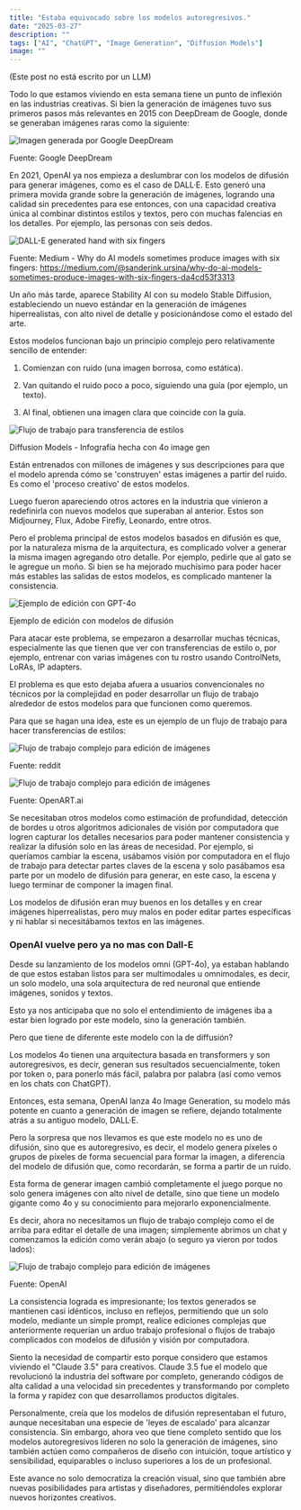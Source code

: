 ```yaml
---
title: "Estaba equivocado sobre los modelos autoregresivos."
date: "2025-03-27"
description: ""
tags: ["AI", "ChatGPT", "Image Generation", "Diffusion Models"]
image: ""
---
```


(Este post no está escrito por un LLM)

Todo lo que estamos viviendo en esta semana tiene un punto de inflexión en las industrias creativas. Si bien la generación de imágenes tuvo sus primeros pasos más relevantes en 2015 con DeepDream de Google, donde se generaban imágenes raras como la siguiente:

![Imagen generada por Google DeepDream](https://www.tensorflow.org/tutorials/generative/images/dogception.png)

Fuente: Google DeepDream

En 2021, OpenAI ya nos empieza a deslumbrar con los modelos de difusión para generar imágenes, como es el caso de DALL·E. Esto generó una primera movida grande sobre la generación de imágenes, logrando una calidad sin precedentes para ese entonces, con una capacidad creativa única al combinar distintos estilos y textos, pero con muchas falencias en los detalles. Por ejemplo, las personas con seis dedos.

![DALL-E generated hand with six fingers](https://miro.medium.com/v2/resize:fit:1400/format:webp/1*D8AItivJufMJ_dj5LVTiNQ.png)

Fuente: Medium - Why do AI models sometimes produce images with six fingers: https://medium.com/@sanderink.ursina/why-do-ai-models-sometimes-produce-images-with-six-fingers-da4cd53f3313


Un año más tarde, aparece Stability AI con su modelo Stable Diffusion, estableciendo un nuevo estándar en la generación de imágenes hiperrealistas, con alto nivel de detalle y posicionándose como el estado del arte.

Estos modelos funcionan bajo un principio complejo pero relativamente sencillo de entender:​

1. Comienzan con ruido (una imagen borrosa, como estática).​

2. Van quitando el ruido poco a poco, siguiendo una guía (por ejemplo, un texto).​

3. Al final, obtienen una imagen clara que coincide con la guía.

![Flujo de trabajo para transferencia de estilos](https://demzamss7t8rinle.public.blob.vercel-storage.com/1743122557710-06ed784a-6e3c-4726-8fbb-2439fdabdc63-usMvGU6iEO3UMn0om40ItwrlSIlry7.png)

Diffusion Models - Infografía hecha con 4o image gen


Están entrenados con millones de imágenes y sus descripciones para que el modelo aprenda cómo se 'construyen' estas imágenes a partir del ruido.​ Es como el 'proceso creativo' de estos modelos.

Luego fueron apareciendo otros actores en la industria que vinieron a redefinirla con nuevos modelos que superaban al anterior. Estos son Midjourney, Flux, Adobe Firefly, Leonardo, entre otros.​

Pero el problema principal de estos modelos basados en difusión es que, por la naturaleza misma de la arquitectura, es complicado volver a generar la misma imagen agregando otro detalle. Por ejemplo, pedirle que al gato se le agregue un moño. Si bien se ha mejorado muchísimo para poder hacer más estables las salidas de estos modelos, es complicado mantener la consistencia.

![Ejemplo de edición con GPT-4o](https://demzamss7t8rinle.public.blob.vercel-storage.com/1743124298999-ChatGPT%20Image%20Mar%2027%2C%202025%2C%2006_11_16%20PM-sTIZpWMj9eq199GsFr74pglgQJEGNJ.png)

Ejemplo de edición con modelos de difusión


Para atacar este problema, se empezaron a desarrollar muchas técnicas, especialmente las que tienen que ver con transferencias de estilo o, por ejemplo, entrenar con varias imágenes con tu rostro usando ControlNets, LoRAs, IP adapters.​

El problema es que esto dejaba afuera a usuarios convencionales no técnicos por la complejidad en poder desarrollar un flujo de trabajo alrededor de estos modelos para que funcionen como queremos.​

Para que se hagan una idea, este es un ejemplo de un flujo de trabajo para hacer transferencias de estilos:

![Flujo de trabajo complejo para edición de imágenes](https://preview.redd.it/union-flux-controlnet-running-on-comfyui-workflow-and-nodes-v0-nrhxejbwnfjd1.png?width=2210&format=png&auto=webp&s=05d6bbaccbb369cf1dfefb19430b9970ef360a72)

Fuente: reddit



![Flujo de trabajo complejo para edición de imágenes](https://cdn.openart.ai/workflow_thumbnails/d784O26IvqPV8o5fwcAO/image_cRCDc4Dy_1704368908449_raw.jpg)

Fuente: OpenART.ai

Se necesitaban otros modelos como estimación de profundidad, detección de bordes u otros algoritmos adicionales de visión por computadora que logren capturar los detalles necesarios para poder mantener consistencia y realizar la difusión solo en las áreas de necesidad. Por ejemplo, si queríamos cambiar la escena, usábamos visión por computadora en el flujo de trabajo para detectar partes claves de la escena y solo pasábamos esa parte por un modelo de difusión para generar, en este caso, la escena y luego terminar de componer la imagen final.​

Los modelos de difusión eran muy buenos en los detalles y en crear imágenes hiperrealistas, pero muy malos en poder editar partes específicas y ni hablar si necesitábamos textos en las imágenes.​

### OpenAI vuelve pero ya no mas con Dall-E

Desde su lanzamiento de los modelos omni (GPT-4o), ya estaban hablando de que estos estaban listos para ser multimodales u omnimodales, es decir, un solo modelo, una sola arquitectura de red neuronal que entiende imágenes, sonidos y textos.​

Esto ya nos anticipaba que no solo el entendimiento de imágenes iba a estar bien logrado por este modelo, sino la generación también.​

Pero que tiene de diferente este modelo con la de diffusión?

Los modelos 4o tienen una arquitectura basada en transformers y son autoregresivos, es decir, generan sus resultados secuencialmente, token por token o, para ponerlo más fácil, palabra por palabra (así como vemos en los chats con ChatGPT).​

Entonces, esta semana, OpenAI lanza 4o Image Generation, su modelo más potente en cuanto a generación de imagen se refiere, dejando totalmente atrás a su antiguo modelo, DALL·E.​

Pero la sorpresa que nos llevamos es que este modelo no es uno de difusión, sino que es autoregresivo, es decir, el modelo genera píxeles o grupos de píxeles de forma secuencial para formar la imagen, a diferencia del modelo de difusión que, como recordarán, se forma a partir de un ruido.​

Esta forma de generar imagen cambió completamente el juego porque no solo genera imágenes con alto nivel de detalle, sino que tiene un modelo gigante como 4o y su conocimiento para mejorarlo exponencialmente.​

Es decir, ahora no necesitamos un flujo de trabajo complejo como el de arriba para editar el detalle de una imagen; simplemente abrimos un chat y comenzamos la edición como verán abajo (o seguro ya vieron por todos lados):


![Flujo de trabajo complejo para edición de imágenes](https://demzamss7t8rinle.public.blob.vercel-storage.com/1743124417517-Captura%20de%20pantalla%202025-03-27%20a%20la%28s%29%206.12.29%E2%80%AFp.%C2%A0m.-WrBw2gDnSFU5jBmV7h35ZhORZ2kYa5.png)

Fuente: OpenAI

La consistencia lograda es impresionante; los textos generados se mantienen casi idénticos, incluso en reflejos, permitiendo que un solo modelo, mediante un simple prompt, realice ediciones complejas que anteriormente requerían un arduo trabajo profesional o flujos de trabajo complicados con modelos de difusión y visión por computadora.​

Siento la necesidad de compartir esto porque considero que estamos viviendo el "Claude 3.5" para creativos. Claude 3.5 fue el modelo que revolucionó la industria del software por completo, generando códigos de alta calidad a una velocidad sin precedentes y transformando por completo la forma y rapidez con que desarrollamos productos digitales.

Personalmente, creía que los modelos de difusión representaban el futuro, aunque necesitaban una especie de 'leyes de escalado' para alcanzar consistencia. Sin embargo, ahora veo que tiene completo sentido que los modelos autoregresivos lideren no solo la generación de imágenes, sino también actúen como compañeros de diseño con intuición, toque artístico y sensibilidad, equiparables o incluso superiores a los de un profesional.​

Este avance no solo democratiza la creación visual, sino que también abre nuevas posibilidades para artistas y diseñadores, permitiéndoles explorar nuevos horizontes creativos.
